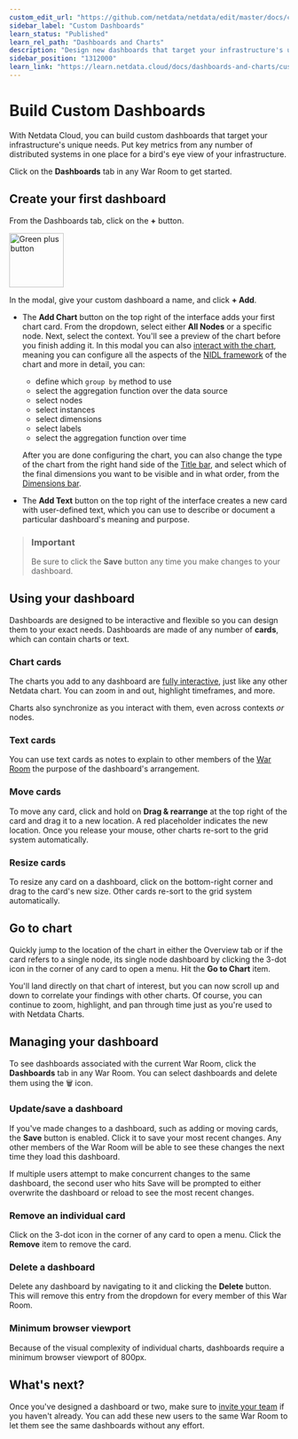 ```yaml
---
custom_edit_url: "https://github.com/netdata/netdata/edit/master/docs/cloud/visualize/dashboards.md"
sidebar_label: "Custom Dashboards"
learn_status: "Published"
learn_rel_path: "Dashboards and Charts"
description: "Design new dashboards that target your infrastructure's unique needs and share them with your team fortargeted visual anomaly detection or incident response."
sidebar_position: "1312000"
learn_link: "https://learn.netdata.cloud/docs/dashboards-and-charts/custom-dashboards"
---
```


# Build Custom Dashboards

With Netdata Cloud, you can build custom dashboards that target your infrastructure's unique needs. Put key metrics from
any number of distributed systems in one place for a bird's eye view of your infrastructure.

Click on the **Dashboards** tab in any War Room to get started.

## Create your first dashboard

From the Dashboards tab, click on the **+** button.

<img width="98" alt=" Green plus button " src="https://github.com/netdata/netdata/assets/73346910/511e2b38-e751-4a88-bc7d-bcd49764b7f6"/>


In the modal, give your custom dashboard a name, and click **+ Add**.

- The **Add Chart** button on the top right of the interface adds your first chart card. From the dropdown, select either **All Nodes** or a specific
node. Next, select the context. You'll see a preview of the chart before you finish adding it. In this modal you can also [interact with the chart](/docs/dashboards-and-charts/netdata-charts), meaning you can configure all the aspects of the [NIDL framework](/docs/dashboards-and-charts/netdata-charts#nidl-framework) of the chart and more in detail, you can:
  - define which `group by` method to use
  - select the aggregation function over the data source
  - select nodes
  - select instances
  - select dimensions
  - select labels
  - select the aggregation function over time
  
  After you are done configuring the chart, you can also change the type of the chart from the right hand side of the [Title bar](/docs/dashboards-and-charts/netdata-charts#title-bar), and select which of the final dimensions you want to be visible and in what order, from the [Dimensions bar](/docs/dashboards-and-charts/netdata-charts#dimensions-bar).

- The **Add Text** button on the top right of the interface creates a new card with user-defined text, which you can use to describe or document a
particular dashboard's meaning and purpose.

> ### Important
>
> Be sure to click the **Save** button any time you make changes to your dashboard.


## Using your dashboard

Dashboards are designed to be interactive and flexible so you can design them to your exact needs. Dashboards are made
of any number of **cards**, which can contain charts or text.

### Chart cards

The charts you add to any dashboard are [fully interactive](/docs/dashboards-and-charts/netdata-charts), just like any other Netdata chart. You can zoom in and out, highlight timeframes, and more.

Charts also synchronize as you interact with them, even across contexts _or_ nodes.

### Text cards

You can use text cards as notes to explain to other members of the [War Room](/docs/dashboards-and-charts/organize-your-infrastructure-and-invite-your-team#netdata-cloud-war-rooms) the purpose of the dashboard's arrangement. 

### Move cards

To move any card, click and hold on **Drag & rearrange** at the top right of the card and drag it to a new location. A red placeholder indicates the
new location. Once you release your mouse, other charts re-sort to the grid system automatically.

### Resize cards

To resize any card on a dashboard, click on the bottom-right corner and drag to the card's new size. Other cards re-sort
to the grid system automatically.

## Go to chart

Quickly jump to the location of the chart in either the Overview tab or if the card refers to a single node, its single node dashboard by clicking the 3-dot icon in the corner of any card to open a menu. Hit the **Go to Chart** item.

You'll land directly on that chart of interest, but you can now scroll up and down to correlate your findings with other
charts. Of course, you can continue to zoom, highlight, and pan through time just as you're used to with Netdata Charts.

## Managing your dashboard

To see dashboards associated with the current War Room, click the **Dashboards** tab in any War Room. You can select
dashboards and delete them using the 🗑️ icon.

### Update/save a dashboard

If you've made changes to a dashboard, such as adding or moving cards, the **Save** button is enabled. Click it to save
your most recent changes. Any other members of the War Room will be able to see these changes the next time they load
this dashboard.

If multiple users attempt to make concurrent changes to the same dashboard, the second user who hits Save will be
prompted to either overwrite the dashboard or reload to see the most recent changes.

### Remove an individual card

Click on the 3-dot icon in the corner of any card to open a menu. Click the **Remove** item to remove the card.

### Delete a dashboard

Delete any dashboard by navigating to it and clicking the **Delete** button. This will remove this entry from the
dropdown for every member of this War Room.

### Minimum browser viewport

Because of the visual complexity of individual charts, dashboards require a minimum browser viewport of 800px.

## What's next?

Once you've designed a dashboard or two, make sure
to [invite your team](/docs/dashboards-and-charts/organize-your-infrastructure-and-invite-your-team#invite-your-team) if
you haven't already. You can add these new users to the same War Room to let them see the same dashboards without any
effort.
